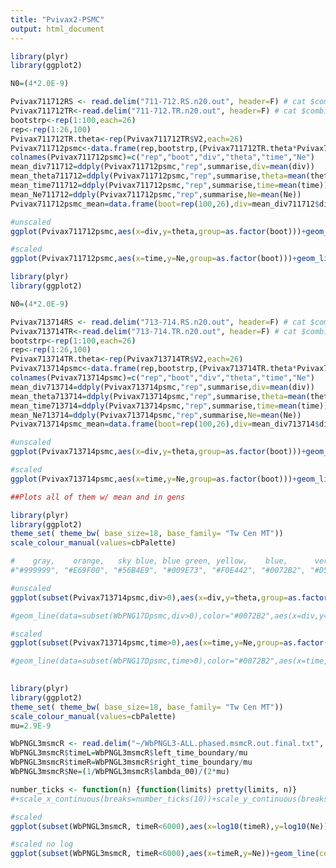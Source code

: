 ```yaml
---
title: "Pvivax2-PSMC"
output: html_document
---
```

```r

library(plyr)
library(ggplot2)

N0=(4*2.0E-9)

Pvivax711712RS <- read.delim("711-712.RS.n20.out", header=F) # cat $combined_trunc_file | grep "RS"
Pvivax711712TR<-read.delim("711-712.TR.n20.out", header=F) # cat $combined_trunc_file | grep "TR"
bootstrp<-rep(1:100,each=26)
rep<-rep(1:26,100)
Pvivax711712TR.theta<-rep(Pvivax711712TR$V2,each=26)
Pvivax711712psmc<-data.frame(rep,bootstrp,(Pvivax711712TR.theta*Pvivax711712RS$V3)/50, (Pvivax711712TR.theta*Pvivax711712RS$V4)/50,2*(((Pvivax711712TR.theta*Pvivax711712RS$V3)/50)/N0),(((Pvivax711712TR.theta*Pvivax711712RS$V4)/50)/N0))
colnames(Pvivax711712psmc)=c("rep","boot","div","theta","time","Ne")
mean_div711712=ddply(Pvivax711712psmc,"rep",summarise,div=mean(div))
mean_theta711712=ddply(Pvivax711712psmc,"rep",summarise,theta=mean(theta))
mean_time711712=ddply(Pvivax711712psmc,"rep",summarise,time=mean(time))
mean_Ne711712=ddply(Pvivax711712psmc,"rep",summarise,Ne=mean(Ne))
Pvivax711712psmc_mean=data.frame(boot=rep(100,26),div=mean_div711712$div,theta=mean_theta711712$theta,time=mean_time711712$time,Ne=mean_Ne711712$Ne)

#unscaled
ggplot(Pvivax711712psmc,aes(x=div,y=theta,group=as.factor(boot)))+geom_line(color="red")+geom_line(data=Pvivax711712psmc_mean,aes(x=div,y=theta))+xlab("divergence Log10")+ylab(expression(theta))+scale_x_log10()+scale_y_log10()

#scaled
ggplot(Pvivax711712psmc,aes(x=time,y=Ne,group=as.factor(boot)))+geom_line(color="red")+geom_line(data=Pvivax711712psmc_mean,aes(x=time,y=Ne))+annotation_logticks() + xlab("log10 Generations")+ylab(expression(paste("log10 ",N[e])))+scale_y_log10()+scale_x_log10()
```

```r

library(plyr)
library(ggplot2)

N0=(4*2.0E-9)

Pvivax713714RS <- read.delim("713-714.RS.n20.out", header=F) # cat $combined_trunc_file | grep "RS"
Pvivax713714TR<-read.delim("713-714.TR.n20.out", header=F) # cat $combined_trunc_file | grep "TR"
bootstrp<-rep(1:100,each=26)
rep<-rep(1:26,100)
Pvivax713714TR.theta<-rep(Pvivax713714TR$V2,each=26)
Pvivax713714psmc<-data.frame(rep,bootstrp,(Pvivax713714TR.theta*Pvivax713714RS$V3)/50, (Pvivax713714TR.theta*Pvivax713714RS$V4)/50,2*(((Pvivax713714TR.theta*Pvivax713714RS$V3)/50)/N0),(((Pvivax713714TR.theta*Pvivax713714RS$V4)/50)/N0))
colnames(Pvivax713714psmc)=c("rep","boot","div","theta","time","Ne")
mean_div713714=ddply(Pvivax713714psmc,"rep",summarise,div=mean(div))
mean_theta713714=ddply(Pvivax713714psmc,"rep",summarise,theta=mean(theta))
mean_time713714=ddply(Pvivax713714psmc,"rep",summarise,time=mean(time))
mean_Ne713714=ddply(Pvivax713714psmc,"rep",summarise,Ne=mean(Ne))
Pvivax713714psmc_mean=data.frame(boot=rep(100,26),div=mean_div713714$div,theta=mean_theta713714$theta,time=mean_time713714$time,Ne=mean_Ne713714$Ne)

#unscaled
ggplot(Pvivax713714psmc,aes(x=div,y=theta,group=as.factor(boot)))+geom_line(color="red")+geom_line(data=Pvivax713714psmc_mean,aes(x=div,y=theta))+xlab("divergence Log10")+ylab(expression(theta))+scale_x_log10()+scale_y_log10()

#scaled
ggplot(Pvivax713714psmc,aes(x=time,y=Ne,group=as.factor(boot)))+geom_line(color="red")+geom_line(data=Pvivax713714psmc_mean,aes(x=time,y=Ne))+annotation_logticks() + xlab("log10 Generations")+ylab(expression(paste("log10 ",N[e])))+scale_y_log10()+scale_x_log10()
```


```r
##Plots all of them w/ mean and in gens

library(plyr)
library(ggplot2)
theme_set( theme_bw( base_size=18, base_family= "Tw Cen MT"))
scale_colour_manual(values=cbPalette)

#    gray,    orange,   sky blue, blue green, yellow,    blue,      vermillion reddish-purple 
#"#999999", "#E69F00", "#56B4E9", "#009E73", "#F0E442", "#0072B2", "#D55E00", "#CC79A7"

#unscaled
ggplot(subset(Pvivax713714psmc,div>0),aes(x=div,y=theta,group=as.factor(boot)))+geom_line(color="#009E73")+geom_line(data=subset(Pvivax711712psmc,div>0),color="#56B4E9",aes(x=div,y=theta,group=as.factor(boot)))+annotation_logticks() + xlab("divergence Log10")+ylab(expression(theta))+scale_y_log10()+scale_x_log10()+geom_line(data=subset(Pvivax713714psmc_mean,div>0),aes(x=div,y=theta))+geom_line(data=subset(Pvivax711712psmc_mean,div>0),aes(x=div,y=theta))

#geom_line(data=subset(WbPNG17Dpsmc,div>0),color="#0072B2",aes(x=div,y=theta,group=as.factor(boot)))+geom_line(data=subset(WbPNG48Bpsmc_mean,div>0),aes(x=div,y=theta))+geom_line(data=subset(WbPNG48Bpsmc,div>0),color="#CC79A7",aes(x=div,y=theta,group=as.factor(boot)))+geom_line(data=subset(WbPNG17Dpsmc_mean,div>0),aes(x=div,y=theta))+geom_line(data=subset(WbPNG17Apsmc_mean,div>0),aes(x=div,y=theta))+geom_line(data=subset(WbPNG17Apsmc,div>0),color="#56B4E9",aes(x=div,y=theta,group=as.factor(boot)))

#scaled
ggplot(subset(Pvivax713714psmc,time>0),aes(x=time,y=Ne,group=as.factor(boot)))+geom_line(color="#009E73")+geom_line(data=subset(Pvivax711712psmc,time>0),color="#56B4E9",aes(x=time,y=Ne,group=as.factor(boot)))+xlab("log10 Generations")+ylab(expression(paste("log10 ",N[e])))+geom_line(data=subset(Pvivax713714psmc_mean,time>0),aes(x=time,y=Ne))+geom_line(data=subset(Pvivax711712psmc_mean,time>0),aes(x=time,y=Ne))+scale_y_log10()+scale_x_log10(breaks=c(100,1000,10000,100000,500000))+annotation_logticks()

#geom_line(data=subset(WbPNG17Dpsmc,time>0),color="#0072B2",aes(x=time,y=Ne,group=as.factor(boot)))+geom_line(data=subset(WbPNG48Bpsmc_mean,time>0),aes(x=time,y=Ne))+geom_line(data=subset(WbPNG48Bpsmc,time>0),color="#CC79A7",aes(x=time,y=Ne,group=as.factor(boot)))+geom_line(data=subset(WbPNG17Dpsmc_mean,time>0),aes(x=time,y=Ne))+geom_line(data=subset(WbPNG17Apsmc_mean,time>0),aes(x=time,y=Ne))+geom_line(data=subset(WbPNG17Apsmc,time>0),color="#56B4E9",aes(x=time,y=Ne,group=as.factor(boot)))
                                                                                                                                                                                                                                                                                                                                                                                                                                                                                                                                                                                                                                                                                                                                                                                                                                                                                                                                                                                                                                                                                                                                                                                                                                                                                                                                                                                                                                                                                                                                                                                                                                                                                                                                                                                                                                                                                                                                                                                                                                                                                                                                                                                                                                                                                                                                                                                                                                                                                                                                                                                                                                                                                                                                                                                                                                                                                                                                                               
```

```r
library(plyr)
library(ggplot2)
theme_set( theme_bw( base_size=18, base_family= "Tw Cen MT"))
scale_colour_manual(values=cbPalette)
mu=2.9E-9

WbPNGL3msmcR <- read.delim("~/WbPNGL3-ALL.phased.msmcR.out.final.txt", header=T)
WbPNGL3msmcR$timeL=WbPNGL3msmcR$left_time_boundary/mu
WbPNGL3msmcR$timeR=WbPNGL3msmcR$right_time_boundary/mu
WbPNGL3msmcR$Ne=(1/WbPNGL3msmcR$lambda_00)/(2*mu)

number_ticks <- function(n) {function(limits) pretty(limits, n)}
#+scale_x_continuous(breaks=number_ticks(10))+scale_y_continuous(breaks=number_ticks(10))

#scaled
ggplot(subset(WbPNGL3msmcR, timeR<6000),aes(x=log10(timeR),y=log10(Ne)))+geom_line(color="#CC79A7") + xlab("log10 Generations")+ylab(expression(paste("log10 ",N[e])))+scale_x_continuous(breaks=number_ticks(10))+scale_y_continuous(breaks=number_ticks(10))+annotation_logticks()

#scaled no log
ggplot(subset(WbPNGL3msmcR, timeR<6000),aes(x=timeR,y=Ne))+geom_line(color="#CC79A7") + xlab("Generations")+ylab(expression(paste(N[e])))+scale_x_continuous(breaks=number_ticks(10))+scale_y_continuous(breaks=number_ticks(10))

```